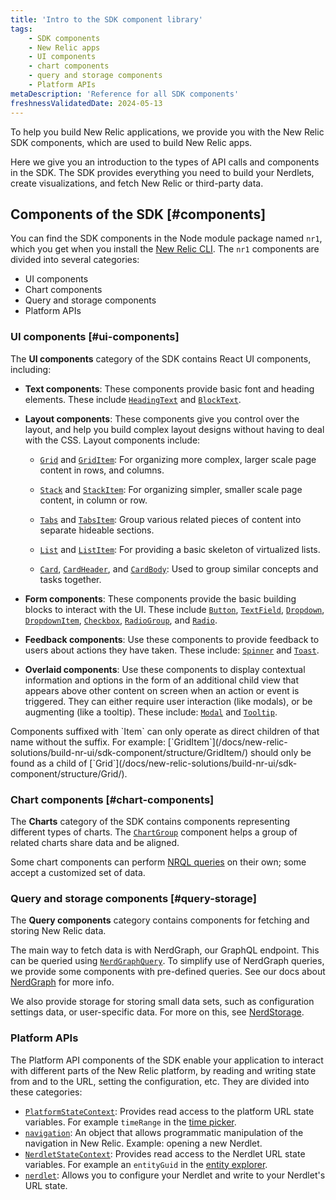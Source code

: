 ```yaml
---
title: 'Intro to the SDK component library'
tags:
    - SDK components
    - New Relic apps
    - UI components
    - chart components
    - query and storage components
    - Platform APIs
metaDescription: 'Reference for all SDK components'
freshnessValidatedDate: 2024-05-13
---
```


To help you build New Relic applications, we provide you with the New Relic SDK components, which are used to build New Relic apps.

Here we give you an introduction to the types of API calls and components in the SDK. The SDK provides everything you need to build your Nerdlets, create visualizations, and fetch New Relic or third-party data.

## Components of the SDK [#components]

You can find the SDK components in the Node module package named `nr1`, which you get when you install the [New Relic CLI](/docs/new-relic-solutions/tutorials/new-relic-cli/#install-the-new-relic-cli). The `nr1` components are divided into several categories:

* UI components
* Chart components
* Query and storage components
* Platform APIs

### UI components [#ui-components]

The **UI components** category of the SDK contains React UI components, including:

* **Text components**: These components provide basic font and heading elements. These include [`HeadingText`](/docs/new-relic-solutions/build-nr-ui/sdk-component/text/HeadingText/) and [`BlockText`](/docs/new-relic-solutions/build-nr-ui/sdk-component/text/BlockText/).

* **Layout components**: These components give you control over the layout, and help you build complex layout designs without having to deal with the CSS. Layout components include:

  * [`Grid`](/docs/new-relic-solutions/build-nr-ui/sdk-component/structure/Grid/) and [`GridItem`](/docs/new-relic-solutions/build-nr-ui/sdk-component/structure/GridItem/): For organizing more complex, larger scale page content in rows, and columns.

  * [`Stack`](/docs/new-relic-solutions/build-nr-ui/sdk-component/structure/Stack/) and [`StackItem`](/docs/new-relic-solutions/build-nr-ui/sdk-component/structure/StackItem/): For organizing simpler, smaller scale page content, in column or row.

  * [`Tabs`](/docs/new-relic-solutions/build-nr-ui/sdk-component/structure/Tabs/) and [`TabsItem`](/docs/new-relic-solutions/build-nr-ui/sdk-component/structure/TabsItem/): Group various related pieces of content into separate hideable sections.

  * [`List`](/docs/new-relic-solutions/build-nr-ui/sdk-component/structure/List/) and [`ListItem`](/docs/new-relic-solutions/build-nr-ui/sdk-component/structure/ListItem/): For providing a basic skeleton of virtualized lists.

  * [`Card`](/docs/new-relic-solutions/build-nr-ui/sdk-component/structure/ListItem/), [`CardHeader`](/docs/new-relic-solutions/build-nr-ui/sdk-component/structure/CardHeader/), and [`CardBody`](/docs/new-relic-solutions/build-nr-ui/sdk-component/structure/CardBody/): Used to group similar concepts and tasks together.

* **Form components**: These components provide the basic building blocks to interact with the UI. These include [`Button`](/docs/new-relic-solutions/build-nr-ui/sdk-component/controls/button), [`TextField`](/docs/new-relic-solutions/build-nr-ui/sdk-component/controls/TextField/), [`Dropdown`](/docs/new-relic-solutions/build-nr-ui/sdk-component/controls/DropdownItem/), [`DropdownItem`](/docs/new-relic-solutions/build-nr-ui/sdk-component/controls/DropdownItem), [`Checkbox`](/docs/new-relic-solutions/build-nr-ui/sdk-component/controls/checkbox), [`RadioGroup`](/docs/new-relic-solutions/build-nr-ui/sdk-component/controls/RadioGroup/), and [`Radio`](/docs/new-relic-solutions/build-nr-ui/sdk-component/controls/radio).

* **Feedback components**: Use these components to provide feedback to users about actions they have taken. These include: [`Spinner`](/docs/new-relic-solutions/build-nr-ui/sdk-component/feedback/Spinner/) and [`Toast`](/docs/new-relic-solutions/build-nr-ui/sdk-component/feedback/Toast/).

* **Overlaid components**: Use these components to display contextual information and options in the form of an additional child view that appears above other content on screen when an action or event is triggered. They can either require user interaction (like modals), or be augmenting (like a tooltip). These include: [`Modal`](/docs/new-relic-solutions/build-nr-ui/sdk-component/overlays/Modal/) and [`Tooltip`](/docs/new-relic-solutions/build-nr-ui/sdk-component/overlays/Tooltip/).

<Callout variant="important">
  Components suffixed with `Item` can only operate as direct children of that name without the suffix. For example: [`GridItem`](/docs/new-relic-solutions/build-nr-ui/sdk-component/structure/GridItem/) should only be found as a child of [`Grid`](/docs/new-relic-solutions/build-nr-ui/sdk-component/structure/Grid/).
</Callout>

### Chart components [#chart-components]

The **Charts** category of the SDK contains components representing different types of charts. The [`ChartGroup`](/docs/new-relic-solutions/build-nr-ui/build-ab-app/chart-group) component helps a group of related charts share data and be aligned.

Some chart components can perform [NRQL queries](/docs/nrql/get-started/introduction-nrql-new-relics-query-language/) on their own; some accept a customized set of data.

### Query and storage components [#query-storage]

The **Query components** category contains components for fetching and storing New Relic data.

The main way to fetch data is with NerdGraph, our GraphQL endpoint. This can be queried using [`NerdGraphQuery`](/docs/new-relic-solutions/build-nr-ui/sdk-component/query-and-storage/NerdGraphQuery/). To simplify use of NerdGraph queries, we provide some components with pre-defined queries. See our docs about [NerdGraph](/docs/apis/nerdgraph/get-started/introduction-new-relic-nerdgraph) for more info.

We also provide storage for storing small data sets, such as configuration settings data, or user-specific data. For more on this, see [NerdStorage](/docs/new-relic-solutions/build-nr-ui/nerdstorage).

### Platform APIs

The Platform API components of the SDK enable your application to interact with different parts of the New Relic platform, by reading and writing state from and to the URL, setting the configuration, etc. They are divided into these categories:

* [`PlatformStateContext`](/docs/new-relic-solutions/build-nr-ui/sdk-component/platform-apis/PlatformStateContext/): Provides read access to the platform URL state variables. For example `timeRange` in the [time picker](/docs/query-your-data/explore-query-data/dashboards/manage-your-dashboard/#dash-time-picker).
* [`navigation`](/docs/new-relic-solutions/build-nr-ui/sdk-component/platform-apis/navigation/): An object that allows programmatic manipulation of the navigation in New Relic. Example: opening a new Nerdlet.
* [`NerdletStateContext`](/docs/new-relic-solutions/build-nr-ui/sdk-component/platform-apis/NerdletStateContext/): Provides read access to the Nerdlet URL state variables. For example an `entityGuid` in the [entity explorer](/docs/new-relic-solutions/new-relic-one/core-concepts/new-relic-explorer-view-performance-across-apps-services-hosts/).
* [`nerdlet`](/docs/new-relic-solutions/build-nr-ui/sdk-component/platform-apis/nerdlet/): Allows you to configure your Nerdlet and write to your Nerdlet's URL state.
